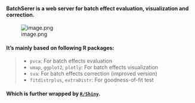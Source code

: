 ####  BatchSerer is a web server for batch effect evaluation, visualization and correction.

![image.png](architecture.png)
	
#### It's mainly based on following R packages:
> + `pvca`:  For batch effects evaluation
> + `umap`, `ggplot2`, `plotly`:  For batch effects visualization
> + `sva`:  For batch effects correction (improved version)
> + `fitdistrplus`, `extraDistr`:  For goodness-of-fit test

#### Which is further wrapped by [`R/Shiny`]('http://shiny.rstudio.com/'). 


